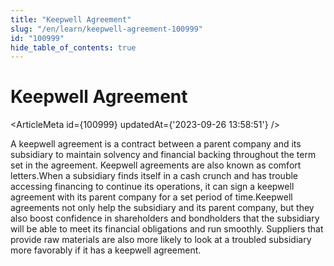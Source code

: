 ```yaml
---
title: "Keepwell Agreement"
slug: "/en/learn/keepwell-agreement-100999"
id: "100999"
hide_table_of_contents: true
---
```



# Keepwell Agreement

<ArticleMeta id={100999} updatedAt={'2023-09-26 13:58:51'} />
<div className='border-solid border-b border-t-0 my-4 border-[var(--ifm-color-gray-300)]' />

A keepwell agreement is a contract between a parent company and its subsidiary to maintain solvency and financial backing throughout the term set in the agreement. Keepwell agreements are also known as comfort letters.When a subsidiary finds itself in a cash crunch and has trouble accessing financing to continue its operations, it can sign a keepwell agreement with its parent company for a set period of time.Keepwell agreements not only help the subsidiary and its parent company, but they also boost confidence in shareholders and bondholders that the subsidiary will be able to meet its financial obligations and run smoothly. Suppliers that provide raw materials are also more likely to look at a troubled subsidiary more favorably if it has a keepwell agreement.
